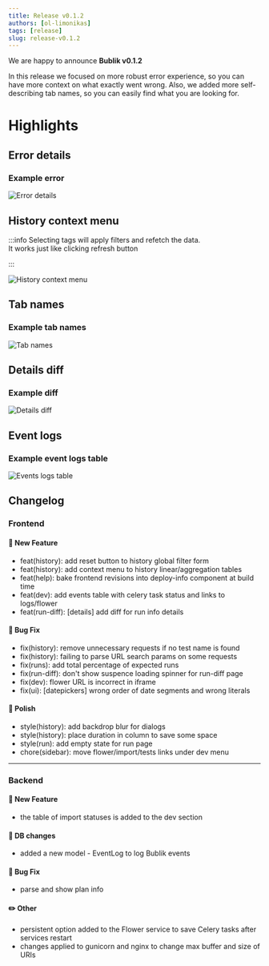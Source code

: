 ```yaml
---
title: Release v0.1.2
authors: [ol-limonikas]
tags: [release]
slug: release-v0.1.2
---
```


We are happy to announce **Bublik v0.1.2**

In this release we focused on more robust error experience, so you can have more context on what exactly went wrong.
Also, we added more self-describing tab names, so you can easily find what you are looking for.

<!--truncate-->

# Highlights

## Error details

### Example error

![Error details](./img/history-error.png)

## History context menu

:::info
Selecting tags will apply filters and refetch the data. <br/>
It works just like clicking refresh button

:::

![History context menu](./img/history-context-menu.png)

## Tab names

### Example tab names

![Tab names](./img/tabs.png)

## Details diff

### Example diff

![Details diff](./img/details-diff.png)

## Event logs

### Example event logs table

![Events logs table](./img/event-log.png)

## Changelog

### Frontend

#### 🚀 New Feature

- feat(history): add reset button to history global filter form
- feat(history): add context menu to history linear/aggregation tables
- feat(help): bake frontend revisions into deploy-info component at build time
- feat(dev): add events table with celery task status and links to logs/flower
- feat(run-diff): [details] add diff for run info details

#### 🐛 Bug Fix

- fix(history): remove unnecessary requests if no test name is found
- fix(history): failing to parse URL search params on some requests
- fix(runs): add total percentage of expected runs
- fix(run-diff): don't show suspence loading spinner for run-diff page
- fix(dev): flower URL is incorrect in iframe
- fix(ui): [datepickers] wrong order of date segments and wrong literals

#### 💅 Polish

- style(history): add backdrop blur for dialogs
- style(history): place duration in column to save some space
- style(run): add empty state for run page
- chore(sidebar): move flower/import/tests links under dev menu

---

### Backend

#### 🚀 New Feature

- the table of import statuses is added to the dev section

#### 💾 DB changes

- added a new model - EventLog to log Bublik events

#### 🐛 Bug Fix

- parse and show plan info

#### ✏️ Other

- persistent option added to the Flower service to save Celery tasks after services restart
- changes applied to gunicorn and nginx to change max buffer and size of URIs
